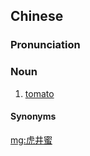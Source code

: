 ==Chinese==
{{zh-forms}}

===Pronunciation===
{{zh-pron
|mn=hó͘-chíⁿ-bi̍t
|cat=n
}}

===Noun===
{{zh-noun}}

# {{lb|zh|Magong|_|Min Nan}} [[tomato]]

====Synonyms====
{{zh-dial|番茄}}

{{zh-cat|Vegetables|Fruits}}

[[mg:虎井蜜]]
